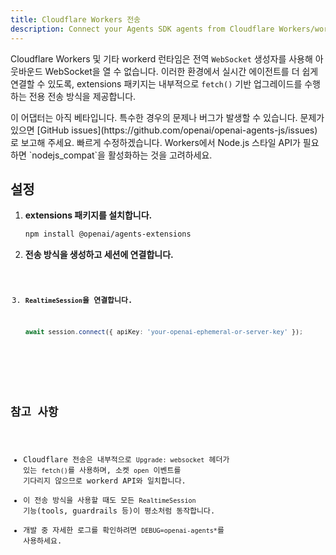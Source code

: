 ```yaml
---
title: Cloudflare Workers 전송
description: Connect your Agents SDK agents from Cloudflare Workers/workerd using a dedicated transport.
---
```



Cloudflare Workers 및 기타 workerd 런타임은 전역 `WebSocket` 생성자를 사용해 아웃바운드 WebSocket을 열 수 없습니다. 이러한 환경에서 실시간 에이전트를 더 쉽게 연결할 수 있도록, extensions 패키지는 내부적으로 `fetch()` 기반 업그레이드를 수행하는 전용 전송 방식을 제공합니다.

<Aside type="caution">
  이 어댑터는 아직 베타입니다. 특수한 경우의 문제나 버그가 발생할 수 있습니다.
  문제가 있으면 [GitHub
  issues](https://github.com/openai/openai-agents-js/issues)로 보고해 주세요.
  빠르게 수정하겠습니다. Workers에서 Node.js 스타일 API가 필요하면
  `nodejs_compat`을 활성화하는 것을 고려하세요.
</Aside>

## 설정

<Steps>

1. **extensions 패키지를 설치합니다.**

   ```bash
   npm install @openai/agents-extensions
   ```

2. **전송 방식을 생성하고 세션에 연결합니다.**

   <Code lang="typescript" code={cloudflareBasicExample} />

3. **`RealtimeSession`을 연결합니다.**

   ```typescript
   await session.connect({ apiKey: 'your-openai-ephemeral-or-server-key' });
   ```

</Steps>

## 참고 사항

- Cloudflare 전송은 내부적으로 `Upgrade: websocket` 헤더가 있는 `fetch()`를 사용하며, 소켓 `open` 이벤트를 기다리지 않으므로 workerd API와 일치합니다.
- 이 전송 방식을 사용할 때도 모든 `RealtimeSession` 기능(tools, guardrails 등)이 평소처럼 동작합니다.
- 개발 중 자세한 로그를 확인하려면 `DEBUG=openai-agents*`를 사용하세요.
